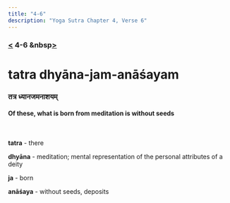 ```yaml
---
title: "4-6"
description: "Yoga Sutra Chapter 4, Verse 6"
---
```


### [<](/Chapter-4/4-5) 4-6 &nbsp[>](/Chapter-4/4-7/)

# tatra dhyāna-jam-anāśayam

### तत्र ध्यानजमनाशयम्

#### Of these, what is born from meditation is without seeds

<br />

**tatra** - there

**dhyāna** - meditation; mental representation of the personal attributes of a deity

**ja** - born

**anāśaya** - without seeds, deposits
